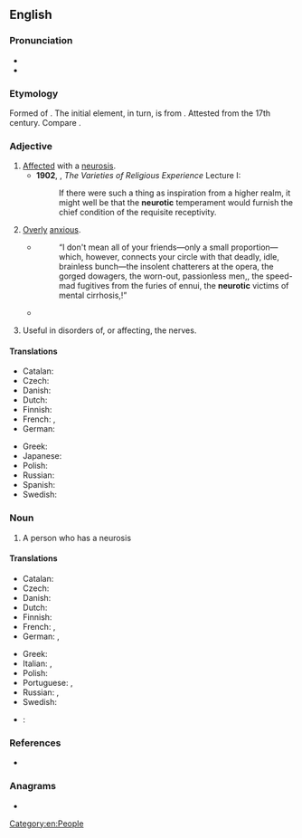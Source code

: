 ==English==

===Pronunciation===
* {{IPA|en|/njʊəˈɹɒtɪk/|/njəˈɹɒtɪk/}}
* {{rhymes|en|ɒtɪk}}

===Etymology===
Formed of {{affix|en|neuro-|-otic|t1=of nerves or the nervous system|t2=having abnormal condition}}. The initial element, in turn, is from {{bor|en|grc|νεῦρον||nerve}}. Attested from the 17th century. Compare {{cog|fr|névrotique}}.

===Adjective===
{{en-adj|-}}

# [[affected|Affected]] with a [[neurosis]].
#* '''1902''', {{w|William James}}, ''The Varieties of Religious Experience'' Lecture I:
#*: If there were such a thing as inspiration from a higher realm, it might well be that the '''neurotic''' temperament would furnish the chief condition of the requisite receptivity.
# {{lb|en|informal}} [[over|Overly]] [[anxious]].
#: {{ux|en|He is getting '''neurotic''' about time-keeping.}}
#* {{RQ:Chmbrs YngrSt|VI}}
#*: “I don't mean all of your friends—only a small proportion—which, however, connects your circle with that deadly, idle, brainless bunch—the insolent chatterers at the opera, the gorged dowagers, the worn-out, passionless men,{{nb...}}, the speed-mad fugitives from the furies of ennui, the '''neurotic''' victims of mental cirrhosis,{{nb...}}!”
#* {{RQ:Wodehouse Offing|chapter=VIII|passage=“You did come down a wallop, didn't you? How art thou fallen from heaven, oh Lucifer, son of the morning, I said to myself. You're so terribly '''neurotic''', Bertie. You must try to be less jumpy. What you need is a good nerve tonic.”}}
# {{lb|en|medicine}} Useful in disorders of, or affecting, the nerves.

====Translations====
{{trans-top|overanxious}}
* Catalan: {{t|ca|neuròtic}}
* Czech: {{t|cs|neurotický}}
* Danish: {{t|da|neurotisk}}
* Dutch: {{t+|nl|neurotisch}}
* Finnish: {{t+|fi|neuroottinen}}
* French: {{t+|fr|névrotique}}, {{t+|fr|psychotique}}
* German: {{t+|de|neurotisch}}
{{trans-mid}}
* Greek: {{t+|el|νευρωτικός|m}}
* Japanese: {{t|ja|[[神経質]][[過ぎる|過ぎ]]|tr=shinkei-shitsu–sugi}}
* Polish: {{t+|pl|neurotyczny|m}}
* Russian: {{t+|ru|невроти́ческий}}
* Spanish: {{t|es|neurótico}}
* Swedish: {{t|sv|neurotisk}}
{{trans-bottom}}

===Noun===
{{en-noun}}

# A person who has a neurosis

====Translations====
{{trans-top|person who has a neurosis}}
* Catalan: {{t|ca|neuròtic|m}}
* Czech: {{t|cs|neurotik|m}}
* Danish: {{t|da|neurotiker}}
* Dutch: {{t+|nl|neuroot|m}}
* Finnish: {{t+|fi|neurootikko}}
* French: {{t+|fr|névrotique|m|f}}, {{t+|fr|psychotique|m|f}}
* German: {{t+|de|Neurotiker|m}}, {{t+|de|Neurotikerin|f}}
{{trans-mid}}
* Greek: {{t+|el|νευρωτικός|m}}
* Italian: {{t+|it|isterico}}, {{t+|it|nevrotico}}
* Polish: {{t|pl|neurotyk|m}}
* Portuguese: {{t|pt|neurótico|m}}, {{t|pt|neurótica|f}}
* Russian: {{t+|ru|невро́тик|m}}, {{t+|ru|невропа́т|m}}
* Swedish: {{t+|sv|neurotiker|c}}
{{trans-bottom}}

{{checktrans-top}}
* {{ttbc|ia}}: {{t|ia|neurotic}}
{{trans-mid}}
{{trans-bottom}}

===References===
* {{R:OED Online|neurotic|adj|126440|September 2003}}

===Anagrams===
* {{anagrams|en|a=ceinortu|countrie|unerotic}}

[[Category:en:People]]